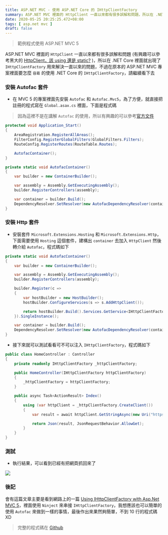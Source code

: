 ```yaml
---
title: ASP.NET MVC - 使用 ASP.NET Core 的 IHttpClientFactory
summary: ASP.NET MVC 裡面的 HttpClient 一直以來都有很多誤解和問題，所以在 .NET Core 裡面就出現了 `IHttpClientFactory` 用來解決一直以來的問題，不過在原本的 ASP.NET MVC 裡面要怎麼`容昜` 的使用 .NET Core 的 IHttpClientFactory，請繼續看下去
date: 2020-05-25 20:25:25.472+08:00
tags: [ asp.net mvc ]
draft: false
---
```


> 範例程式使用 ASP.NET MVC 5

ASP.NET MVC 裡面的 `HttpClient` 一直以來都有很多誤解和問題 (有興趣可以參考黑大的 [HttpClient，該 using 還是 static?](https://blog.darkthread.net/blog/httpclient-sigleton/) )，所以在 .NET Core 裡面就出現了 `IHttpClientFactory` 用來解決一直以來的問題，不過在原本的 ASP.NET MVC 專案裡面要怎麼 `容昜` 的使用 .NET Core 的 `IHttpClientFactory`，請繼續看下去

### 安裝 Autofac 套件

- 在 MVC 5 的專案裡面先安裝 `Autofac` 和 `Autofac.Mvc5`，為了方便，就直接把註冊的程式寫在 `Global.asax.cs` 裡面，下面是程式碼

> 因為這裡不是在講解 `Autofac` 的使用，所以有興趣的可以參考[官方文件](https://autofaccn.readthedocs.io/en/latest/integration/aspnet.html)

```csharp
protected void Application_Start()
{
    AreaRegistration.RegisterAllAreas();
    FilterConfig.RegisterGlobalFilters(GlobalFilters.Filters);
    RouteConfig.RegisterRoutes(RouteTable.Routes);

    AutofacContainer();
}

private static void AutofacContainer()
{
    var builder = new ContainerBuilder();

    var assembly = Assembly.GetExecutingAssembly();
    builder.RegisterControllers(assembly);

    var container = builder.Build();
    DependencyResolver.SetResolver(new AutofacDependencyResolver(container));
}
```

### 安裝 Http 套件

- 安裝套件 `Microsoft.Extensions.Hosting` 和 `Microsoft.Extensions.Http`，下面需要使用 `Hosting` 這個套件，建構出 `container` 去加入 `HttpClient` 然後轉介給 `Autofac`，程式碼如下

```csharp
private static void AutofacContainer()
{
    var builder = new ContainerBuilder();

    var assembly = Assembly.GetExecutingAssembly();
    builder.RegisterControllers(assembly);

    builder.Register(c =>
    {
        var hostBuilder = new HostBuilder();
        hostBuilder.ConfigureServices(s => s.AddHttpClient());

        return hostBuilder.Build().Services.GetService<IHttpClientFactory>();
    }).SingleInstance();

    var container = builder.Build();
    DependencyResolver.SetResolver(new AutofacDependencyResolver(container));
}
```

- 接下來就可以測試看看可不可以注入 `IHttpClientFactory`，程式碼如下

```csharp
public class HomeController : Controller
{
    private readonly IHttpClientFactory _httpClientFactory;

    public HomeController(IHttpClientFactory httpClientFactory)
    {
        _httpClientFactory = httpClientFactory;
    }

    public async Task<ActionResult> Index()
    {
        using (var httpClient = _httpClientFactory.CreateClient())
        {
            var result = await httpClient.GetStringAsync(new Uri("https://blog.cashwu.com"));

            return Json(result, JsonRequestBehavior.AllowGet);
        }
    }
}
```

### 測試

- 執行結果，可以看到已經有把網頁抓回來了

![](/static/images/2020/asp-net-mvc-using-asp-net-core-ihttpclientfactory/httpclient_VyheoF.webp)


### 後記

會有這篇文章主要是看到網路上的一篇 [Using IHttpClientFactory with Asp.Net MVC 5](https://hamidmosalla.com/2020/05/22/using-ihttpclientfactory-with-asp-net-mvc5/)，裡面使用 `Ninject` 來串接 `IHttpClientFactory`，我想應該也可以簡單的使用 `Autofac` 來做到一樣的事情，最後作出來果然夠簡單，不到 10 行的程式碼 XD

>  完整的程式碼在 [Github](https://github.com/cashwu/NetFrameworkHttpClientFactory)